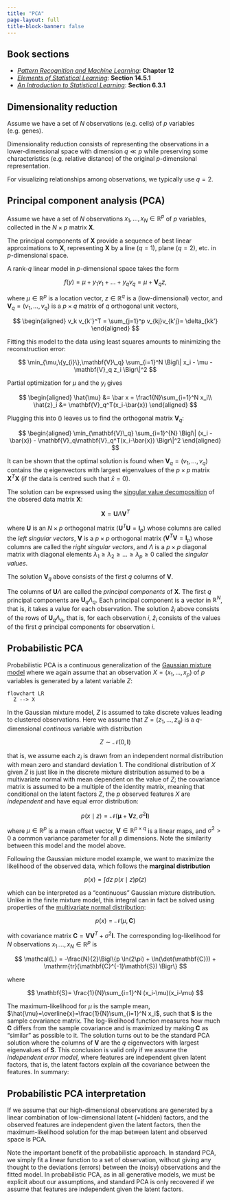 ```yaml
---
title: "PCA"
page-layout: full
title-block-banner: false
---
```



::: {.callout-tip}
## Book sections

- [*Pattern Recognition and Machine Learning*](https://www.microsoft.com/en-us/research/publication/pattern-recognition-machine-learning/): **Chapter 12**
- [*Elements of Statistical Learning*](https://hastie.su.domains/ElemStatLearn/): **Section 14.5.1**
- [*An Introduction to Statistical Learning*](https://www.statlearning.com/): **Section 6.3.1**
:::


## Dimensionality reduction

Assume we have a set of $N$ observations (e.g. cells) of $p$ variables (e.g. genes).

Dimensionality reduction consists of representing the observations in a lower-dimensional space with dimension $q\ll p$ while preserving some characteristics (e.g. relative distance) of the original $p$-dimensional representation.

For visualizing relationships among observations, we typically use $q=2$.


## Principal component analysis (PCA)

Assume we have a set of $N$ observations $x_1,\dots,x_N\in \mathbb{R}^p$ of $p$ variables, collected in the $N\times p$ matrix $\mathbf{X}$.

The principal components of $\mathbf{X}$ provide a sequence of best linear approximations to $\mathbf{X}$, representing $\mathbf{X}$ by a line ($q=1$), plane ($q=2$), etc. in $p$-dimensional space.

A rank-$q$ linear model in $p$-dimensional space takes the form

$$
f(y) = \mu + y_1 v_1 + \dots + y_q v_q = \mu + \mathbf{V}_q z,
$$

where $\mu\in\mathbb{R}^p$ is a location vector, $z\in\mathbb{R}^q$ is a (low-dimensional) vector, and $\mathbf{V}_q=(v_1,\dots,v_q)$ is a $p\times q$ matrix of $q$ orthogonal unit vectors,    

$$
\begin{aligned}
    v_k v_{k'}^T = \sum_{j=1}^p v_{kj}v_{k'j}= \delta_{kk'}
\end{aligned}
$$

Fitting this model to the data using least squares amounts to minimizing the reconstruction error:

$$
\min_{\mu,\{y_{i}\},\mathbf{V}\_q} \sum_{i=1}^N \Bigl\| x_i - \mu - \mathbf{V}_q z_i \Bigr\|^2
$$

Partial optimization for $\mu$ and the $y_i$ gives 

$$
\begin{aligned}
    \hat{\mu} &= \bar x = \frac1{N}\sum_{i=1}^N x_i\\
    \hat{z}_i &= \mathbf{V}_q^T(x_i-\bar{x})
\end{aligned}
$$

Plugging this into () leaves us to find the orthogonal matrix $\mathbf{V}_q$: 

$$
\begin{aligned}
    \min_{\mathbf{V}\_q} \sum_{i=1}^{N} \Bigl\| (x_i - \bar{x}) - \mathbf{V}_q\mathbf{V}_q^T(x_i-\bar{x}) \Bigr\|^2
\end{aligned}
$$

It can be shown that the optimal solution is found when $\mathbf{V}_q=(v_1,\dots,v_q)$ contains the $q$ eigenvectors with largest eigenvalues of the $p\times p$ matrix $\mathbf{X}^T\mathbf{X}$ (if the data is centred such that $\bar x=0$).

The solution can be expressed using the [singular value decomposition](https://en.wikipedia.org/wiki/Singular_value_decomposition) of the obsered data matrix $\mathbf{X}$:

$$
\mathbf{X} = \mathbf{U} \Lambda \mathbf{V}^T
$$

where $\mathbf{U}$ is an $N\times p$ orthogonal matrix ($\mathbf{U}^T\mathbf{U}=\mathbf{I}_p$) whose columns are called the *left singular vectors*, $\mathbf{V}$ is a $p\times p$ orthogonal matrix ($\mathbf{V}^T\mathbf{V}=\mathbf{I}_p$) whose columns are called the *right singular vectors*, and $\Lambda$ is a $p\times p$ diagonal matrix with diagonal elements $\lambda_1\geq \lambda_2 \geq \dots \geq \lambda_p\geq 0$ called the *singular values*.

The solution $\mathbf{V}_q$ above consists of the first $q$ columns of $\mathbf{V}$.

The columns of $\mathbf{U}\Lambda$ are called the *principal components* of $\mathbf{X}$. The first $q$ principal components are $\mathbf{U}_q\Lambda_q$. Each principal component is a vector in $\mathbb{R}^N$, that is, it takes a value for each observation. The solution $\hat{z}_i$ above consists of the rows of $\mathbf{U}_q\Lambda_q$, that is, for each observation $i$, $\hat{z}_i$ consists of the values of the first $q$ principal components for observation $i$.

## Probabilistic PCA

Probabilistic PCA is a continuous generalization of the [Gaussian mixture model](/cluster-analysis/mixture-distributions.qmd) where we again assume that an observation $X=(x_1,\dots,x_p)$ of $p$ variables is generated by a latent variable $Z$:

```mermaid
flowchart LR
  Z --> X
```

In the Gaussian mixture model, $Z$ is assumed to take discrete values leading to clustered observations. Here we assume that $Z=(z_1,\dots,z_q)$ is a $q$-dimensional *continous* variable with distribution

$$
Z\sim \mathcal{N}(0,\mathbf{I})
$$

that is, we assume each $z_i$ is drawn from an independent normal distribution with mean zero and standard deviation 1. The conditional distribution of $X$ given $Z$ is just like in the discrete mixture distribution assumed to be a multivariate normal with mean dependent on the value of $Z$; the covariance matrix is assumed to be a multiple of the identity matrix, meaning that conditional on the latent factors $Z$, the $p$ observed features $X$ are *independent* and have equal error distribution:

$$
p(x \mid z) = \mathcal{N}(\mathbf{\mu} + \mathbf{V}z, \sigma^2 \mathbf{I})
$$

where $\mu\in\mathbb{R}^p$ is a mean offset vector, $\mathbf{V}\in\mathbb{R}^{p\times q}$ is a linear maps, and $\sigma^2>0$ a common variance parameter for all $p$ dimensions. Note the similarity between this model and the model above.

Following the Gaussian mixture model example, we want to maximize the likelihood of the observed data, which follows the **marginal distribution**

$$
p(x) = \int dz\; p(x\mid z) p(z)
$$

which can be interpreted as a "continuous" Gaussian mixture distribution. Unlike in the finite mixture model, this integral can in fact be solved using properties of the [multivariate normal distribution](https://en.wikipedia.org/wiki/Multivariate_normal_distribution):

$$
p(x) = \mathcal{N}(\mu,\mathbf{C})
$$

with covariance matrix $\mathbf{C}=\mathbf{V}\mathbf{V}^T+\sigma^2\mathbf{I}$. The corresponding log-likelihood for $N$ observations $x_1.\dots,x_N\in\mathbb{R}^p$  is

$$
\mathcal{L} = -\frac{N}{2}\Bigl\{p \ln(2\pi) + \ln(\det(\mathbf{C})) + \mathrm{tr}(\mathbf{C}^{-1}\mathbf{S}) \Bigr\}
$$

where 

$$
\mathbf{S}= \frac{1}{N}\sum_{i=1}^N (x_i-\mu)(x_i-\mu)
$$

The maximum-likelihood for $\mu$ is the sample mean, $\hat{\mu}=\overline{x}=\frac{1}{N}\sum_{i=1}^N x_i$, such that $\mathbf{S}$ is the sample covariance matrix. The log-likelihood function measures how much $\mathbf{C}$ differs from the sample covariance and is maximized by making $\mathbf{C}$ as "similar" as possible to it. The solution turns out to be the standard PCA solution where the columns of $\mathbf{V}$ are the $q$ eigenvectors with largest eigenvalues of $\mathbf{S}$. This conclusion is valid only if we assume the *independent error model*, where features are independent given latent factors, that is, the latent factors explain *all* the covariance between the features. In summary:

::: {.callout-important}
## Probabilistic PCA interpretation

If we assume that our high-dimensional observations are generated by a linear combination of low-dimensional latent (=hidden) factors, and the observed features are independent given the latent factors, then the maximum-likelihood solution for the map between latent and observed space is PCA. 
:::

Note the important benefit of the probabilistic approach. In standard PCA, we simply fit a linear function to a set of observation, without giving any thought to the deviations (errors) between the (noisy) observations and the fitted model. In probabilistic PCA, as in all generative models, we must be explicit about our assumptions, and standard PCA is only recovered if we assume that features are independent given the latent factors. 
